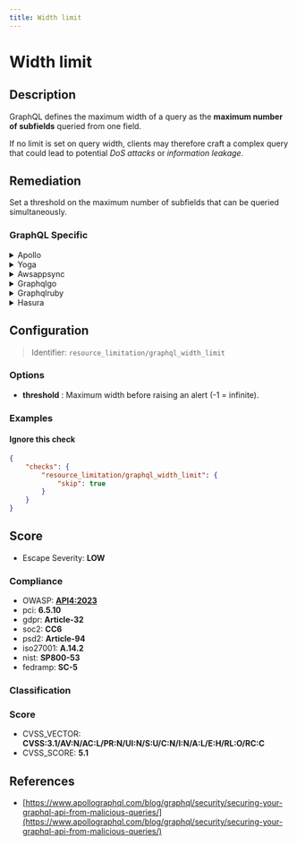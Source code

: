 ```yaml
---
title: Width limit
---
```


# Width limit

## Description

GraphQL defines the maximum width of a query as the **maximum number of subfields** queried from one field.

If no limit is set on query width, clients may therefore craft a complex query that could lead to potential *DoS attacks* or *information leakage*.


## Remediation

Set a threshold on the maximum number of subfields that can be queried simultaneously.



### GraphQL Specific

<details>
    <summary>Apollo</summary>

To address issues with the Apollo framework engine, ensure that you are using the latest stable version of the framework. Update your dependencies and check for any deprecated features that may need to be replaced. Additionally, review the Apollo documentation for best practices on schema design, query optimization, and error handling to improve the performance and reliability of your GraphQL API.

</details>

<details>
    <summary>Yoga</summary>

To address issues within the Yoga framework engine, ensure that all components adhere to the specified width limits. This can be achieved by setting appropriate constraints within your CSS or inline styles. For instance, use 'max-width' property to prevent elements from stretching beyond the desired width. Additionally, consider utilizing responsive design techniques to maintain layout integrity across different screen sizes. Regularly test your application on various devices to confirm that width restrictions are properly enforced.

</details>

<details>
    <summary>Awsappsync</summary>

To address the width limit in AWS AppSync, ensure that your schema design is optimized for the queries you intend to run. Break down large queries into smaller, more manageable ones and consider implementing pagination to handle large datasets. Additionally, leverage AWS AppSync's built-in caching mechanisms to improve performance and reduce the data retrieval load. Monitor and adjust the response size limits as per your application's requirements.

</details>

<details>
    <summary>Graphqlgo</summary>

To mitigate potential security risks in the GraphQL Go framework engine, ensure that you implement a width limit for your queries. This can be achieved by setting a maximum depth for each query to prevent excessively nested queries that could lead to performance issues or denial of service attacks. Use middleware or a query complexity analysis tool to enforce these limits and protect your GraphQL service.

</details>

<details>
    <summary>Graphqlruby</summary>

In the GraphQL Ruby framework, ensure that you define a width limit for your queries to prevent overly complex queries that can lead to performance issues. Implement query complexity analysis to assign costs to different fields and types, and set a maximum query cost that can be executed. This can be done using the `max_complexity` method in your schema definition. Additionally, consider using the `throttle` gem to rate-limit queries based on their complexity and the time frame in which they are executed.

</details>

<details>
    <summary>Hasura</summary>

To address potential performance issues with the Hasura framework engine, ensure that you are using appropriate field-level permissions to limit the width of the data being fetched. This can be done by setting strict permissions on the GraphQL types and fields in your Hasura schema. Additionally, consider implementing query depth limiting and cost analysis to prevent overly complex queries from overloading the system. By managing the data returned through permissions and query analysis, you can optimize the performance and security of your Hasura engine.

</details>

## Configuration

> Identifier: `resource_limitation/graphql_width_limit`

### Options

- **threshold** : Maximum width before raising an alert (-1 = infinite).




### Examples



#### Ignore this check

```json
{
    "checks": {
        "resource_limitation/graphql_width_limit": {
            "skip": true
        }
    }
}
```




## Score

- Escape Severity: **<span className="low-severity">LOW</span>**

### Compliance

- OWASP: **[API4:2023](https://github.com/OWASP/API-Security/blob/master/editions/2023/en/0xa4-unrestricted-resource-consumption.md)**
- pci: **6.5.10**
- gdpr: **Article-32**
- soc2: **CC6**
- psd2: **Article-94**
- iso27001: **A.14.2**
- nist: **SP800-53**
- fedramp: **SC-5**

### Classification






### Score

- CVSS_VECTOR: **CVSS:3.1/AV:N/AC:L/PR:N/UI:N/S:U/C:N/I:N/A:L/E:H/RL:O/RC:C**
- CVSS_SCORE: **5.1**

## References

- [https://www.apollographql.com/blog/graphql/security/securing-your-graphql-api-from-malicious-queries/](https://www.apollographql.com/blog/graphql/security/securing-your-graphql-api-from-malicious-queries/)
  